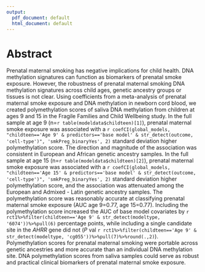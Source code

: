 ```yaml
---
output:
  pdf_document: default
  html_document: default
---
```


# Abstract

Prenatal maternal smoking has negative implications for child health. DNA methylation signatures can function as biomarkers of prenatal smoke exposure. However, the robustness of prenatal maternal smoking DNA methylation signatures across child ages, genetic ancestry groups or tissues is not clear. Using coefficients from a meta-analysis of prenatal maternal smoke exposure and DNA methylation in newborn cord blood, we created polymethylation scores of saliva DNA methylation from children at ages 9 and 15 in the Fragile Families and Child Wellbeing study. In the full sample at age 9 (n=`r table(modeldata$childteen)[1]`), prenatal maternal smoke exposure was associated with a `r coefCI(global_models, "childteen=='Age 9' & predictors=='base model' & str_detect(outcome, 'cell-type')", 'smkPreg_binaryYes', 2)` standard deviation higher polymethylation score. The direction and magnitude of the association was consistent in European and African genetic ancestry samples. In the full sample at age 15 (n=`r table(modeldata$childteen)[2]`), prenatal maternal smoke exposure was associated with a `r coefCI(global_models, "childteen=='Age 15' & predictors=='base model' & str_detect(outcome, 'cell-type')", 'smkPreg_binaryYes', 2)` standard deviation higher polymethylation score, and the association was attenuated among the European and Admixed - Latin genetic ancestry samples. The polymethylation score was reasonably accurate  at classifying prenatal maternal smoke exposure (AUC age 9=0.77, age 15=0.77). Including the polymethylation score increased the AUC of base model covariates by `r rct1%>%filter(childteen=='Age 9' & str_detect(modeltype, '6074'))%>%pull(6)` percentage points, while including a single candidate site in the *AHRR* gene did not (*P* val `r rct1%>%filter(childteen=='Age 9' & str_detect(modeltype, 'cg055'))%>%pull(7)%>%round(.,2)`). Polymethylation scores for prenatal maternal smoking were portable across genetic ancestries and more accurate than an individual DNA methylation site. DNA polymethylation scores from saliva samples could serve as robust and practical clinical biomarkers of prenatal maternal smoke exposure. 
